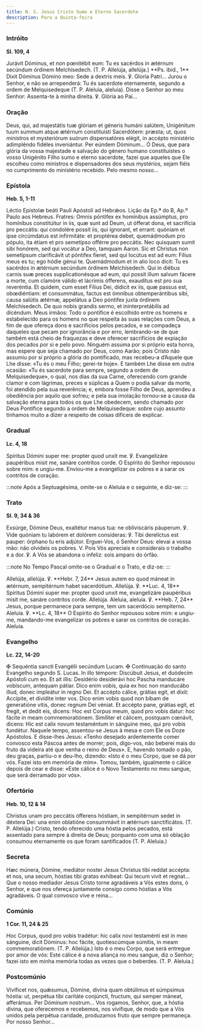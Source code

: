 ```yaml
---
title: N. S. Jesus Cristo Sumo e Eterno Sacerdote
description: Para a Quinta-feira
---
```


### Intróito

**Sl. 109, 4**

<div class="side-by-side not-content">
  <span>
    Jurávit Dóminus, et non pœnitébit eum: Tu es sacérdos in ætérnum secúndum
    órdinem Melchísedech. (T. P. Allelúja, allelúja.) **Ps. ibid., 1** Dixit
    Dóminus Dómino meo: Sede a dextris meis. ℣. Gloria Patri...
  </span>
  <span>
    Jurou o Senhor, e não se arrependerá: Tu és sacerdote eternamente, segundo a
    ordem de Melquisedeque (T. P. Aleluia, aleluia). Disse o Senhor ao meu
    Senhor: Assenta-te à minha direita. ℣. Glória ao Pai...
  </span>
</div>

### Oração

<div class="side-by-side not-content">
  <span>
    Deus, qui, ad majestátis tuæ glóriam et géneris humáni salútem, Unigénitum
    tuum summum atque ætérnum constituísti Sacerdótem: præsta; ut, quos
    minístros et mysteriórum suórum dispensatóres elégit, in accépto ministério
    adimpléndo fidéles inveniántur. Per eúndem Dóminum...
  </span>
  <span>
    Ó Deus, que para glória da vossa majestade e salvação do género humano
    constituístes o vosso Unigénito Filho sumo e eterno sacerdote, fazei que
    aqueles que Ele escolheu como ministros e dispensadores dos seus mystérios,
    sejam fiéis no cumprimento do ministério recebido. Pelo mesmo nosso...
  </span>
</div>

### Epístola

**Heb. 5, 1-11**

<div class="side-by-side not-content">
  <span>Léctio Epístolæ beáti Pauli Apóstoli ad Hebrǽos.</span>
  <span>Lição da Ep.ª do B, Ap.º Paulo aos Hebreus.</span>
  <span>
    Fratres: Omnis póntifex ex homínibus assúmptus, pro homínibus constitúitur
    in iis, quæ sunt ad Deum, ut ófferat dona, et sacrifícia pro peccátis: qui
    condolére possit iis, qui ígnorant, et errant: quóniam et ipse circúmdatus
    est infirmitáte: et proptérea debet, quemádmodum pro pópulo, ita étiam et
    pro semetípso offérre pro peccátis. Nec quisquam sumit sibi honórem, sed qui
    vocátur a Deo, tamquam Aaron. Sic et Christus non semetípsum clarificávit ut
    póntifex fíeret, sed qui locútus est ad eum: Fílius meus es tu; ego hódie
    génui te. Quemádmodum et in alio loco dicit: Tu es sacérdos in ætérnum
    secúndum órdinem Melchísedech. Qui in diébus carnis suæ preces
    supplicationésque ad eum, qui possit illum salvum fácere a morte, cum
    clamóre válido et lácrimis ófferens, exaudítus est pro sua reveréntia. Et
    quidem, cum esset Fílius Dei, dídicit ex iis, quæ passus est, obœdiéntiam:
    et consummátus, factus est ómnibus obtemperántibus sibi, causa salútis
    ætérnæ, appelátus a Deo póntifex juxta órdinem Melchísedech. De quo nobis
    grandis sermo, et ininterpretábilis ad dicéndum.
  </span>
  <span>
    Meus irmãos: Todo o pontífice é escolhido entre os homens e estabelecido
    para os homens no que respeita às suas relações com Deus, a fim de que
    ofereça dons e sacrifícios pelos pecados, e se compadeça daqueles que pecam
    por ignorância e por erro, lembrando-se de que também está cheio de
    fraquezas e deve oferecer sacrifícios de expiação dos pecados por si e pelo
    povo. Ninguém assuma por si próprio esta honra, mas espere que seja chamado
    por Deus, como Aarão; pois Cristo não assumiu por si próprio a glória do
    pontificado, mas recebeu-a d’Aquele que Lhe disse: «Tu és o meu Filho;
    gerei-te hoje». E também Lhe disse em outra ocasião: «Tu és sacerdote para
    sempre, segundo a ordem de Melquisedeque», o qual, nos dias da sua Carne,
    oferecendo com grande clamor e com lágrimas, preces e súplicas a Quem o
    podia salvar da morte, foi atendido pela sua reverência; e, embora fosse
    Filho de Deus, aprendeu a obediência por aquilo que sofreu; e pela sua
    imolação tornou-se a causa da salvação eterna para todos os que Lhe
    obedecem, sendo chamado por Deus Pontífice segundo a ordem de Melquisedeque:
    sobre cujo assunto tínhamos muito a dizer a respeito de coisas difíceis de
    explicar.
  </span>
</div>

### Gradual

**Lc. 4, 18**

<div class="side-by-side not-content">
  <span>
    Spíritus Dómini super me: propter quod unxit me. ℣. Evangelizáre paupéribus
    misit me, sanáre contrítos corde.
  </span>
  <span>
    O Espírito do Senhor repousou sobre mim: e ungiu-me. Enviou-me a evangelizar
    os pobres e a sarar os contritos de coração.
  </span>
</div>

:::note
Após a Septuagésima, omite-se o Aleluia e o seguinte, e diz-se:
:::

### Trato

**Sl. 9, 34 & 36**

<div class="side-by-side not-content">
  <span>
    Exsúrge, Dómine Deus, exaltétur manus tua: ne obliviscáris páuperum. ℣. Vide
    quóniam tu labórem et dolórem consíderas: ℣. Tibi derelíctus est pauper:
    órphano tu eris adjútor.
  </span>
  <span>
    Erguei-Vos, ó Senhor Deus: elevai a vossa mão: não olvideis os pobres. V.
    Pois Vós apreciais e considerais o trabalho e a dor. ℣. A Vós se abandona o
    infeliz: sois amparo do órfão.
  </span>
</div>

:::note
No Tempo Pascal omite-se o Gradual e o Trato, e diz-se:
:::

<div class="side-by-side not-content">
  <span>
    Allelúja, allelúja. ℣. **Hebr. 7, 24** Jesus autem eo quod máneat in
    ætérnum, sempitérnum habet sacerdótium. Allelúja. ℣. **Luc. 4, 18** Spíritus
    Dómini super me: propter quod unxit me, evangelizáre paupéribus misit me,
    sanáre contrítos corde. Allelúja.
  </span>
  <span>
    Aleluia, aleluia. ℣. **Heb. 7, 24** Jesus, porque permanece para sempre, tem
    um sacerdócio sempiterno. Aleluia. ℣. **Lc. 4, 18** O Espírito do Senhor
    repousou sobre mim: e ungiu-me, mandando-me evangelizar os pobres e sarar os
    contritos de coração. Aleluia.
  </span>
</div>

### Evangelho

**Lc. 22, 14-20**

<div class="side-by-side not-content">
  <span>
    <span class="text-red-500">✠</span> Sequéntia sancti Evangélii secúndum
    Lucam.
  </span>
  <span>
    <span class="text-red-500">✠</span> Continuação do santo Evangelho segundo
    S. Lucas.
  </span>
  <span>
    In illo témpore: Discúbuit Jesus, et duódecim Apóstoli cum eo. Et ait illis:
    Desidério desiderávi hoc Pascha manducáre vobíscum, antequam pátiar. Dico
    enim vobis, quia ex hoc non manducábo illud, donec impleátur in regno Dei.
    Et accépto cálice, grátias egit, et dixit: Accípite, et divídite inter vos.
    Dico enim vobis quod non bibam de generatióne vitis, donec regnum Dei
    véniat. Et accépto pane, grátias egit, et fregit, et dedit eis, dicens: Hoc
    est Corpus meum, quod pro vobis datur: hoc fácite in meam commemoratiónem.
    Simíliter et cálicem, postquam cœnávit, dicens: Hic est calix novum
    testaméntum in sánguine meo, qui pro vobis fundétur.
  </span>
  <span>
    Naquele tempo, assentou-se Jesus à mesa e com Ele os Doze Apóstolos. E
    disse-lhes Jesus: «Tenho desejado ardentemente comer convosco esta Páscoa
    antes de morrer; pois, digo-vos, não beberei mais do fruto da videira até
    que venha o reino de Deus». E, havendo tomado o pão, deu graças, partiu-o e
    deu-lho, dizendo: «Isto é o meu Corpo, que se dá por vós. Fazei isto em
    memória de mim». Tomou, também, igualmente o cálice depois de cear e disse:
    «Este cálice é o Novo Testamento no meu sangue, que será derramado por vós».
  </span>
</div>

### Ofertório

**Heb. 10, 12 & 14**

<div class="side-by-side not-content">
  <span>
    Christus unam pro peccátis ófferens hóstiam, in sempitérnum sedet in déxtera
    Dei: una enim oblatióne consummávit in ætérnum sanctificátos. (T. P.
    Allelúja.)
  </span>
  <span>
    Cristo, tendo oferecido uma hóstia pelos pecados, está assentado para sempre
    à direita de Deus; porquanto com uma só oblação consumou eternamente os que
    foram santificados (T. P. Aleluia.)
  </span>
</div>

### Secreta

<div class="side-by-side not-content">
  <span>
    Hæc múnera, Dómine, mediátor noster Jesus Christus tibi reddat accépta: et
    nos, una secum, hóstias tibi gratas exhíbeat: Qui tecum vivit et regnat...
  </span>
  <span>
    Que o nosso mediador Jesus Cristo torne agradáveis a Vós estes dons, ó
    Senhor, e que nos ofereça juntamente consigo como hóstias a Vós agradáveis.
    O qual convosco vive e reina...
  </span>
</div>

### Comúnio

**1 Cor. 11, 24 & 25**

<div class="side-by-side not-content">
  <span>
    Hoc Corpus, quod pro vobis tradétur: hic calix novi testaménti est in meo
    sánguine, dicit Dóminus: hoc fácite, quotiescúmque súmitis, in meam
    commemoratiónem. (T. P. Allelúja.)
  </span>
  <span>
    Isto é o meu Corpo, que será entregue por amor de vós: Este cálice é a nova
    aliança no meu sangue, diz o Senhor; fazei isto em minha memória todas as
    vezes que o beberdes. (T. P. Aleluia.)
  </span>
</div>

### Postcomúnio

<div class="side-by-side not-content">
  <span>
    Vivíficet nos, quǽsumus, Dómine, divína quam obtúlimus et súmpsimus hóstia:
    ut, perpétua tibi caritáte conjúncti, fructum, qui semper máneat, afferámus.
    Per Dóminum nostrum...
  </span>
  <span>
    Vos rogamos, Senhor, que, a hóstia divina, que oferecemos e recebemos, nos
    vivifique, de modo que a Vós unidos pela perpétua caridade, produzamos fruto
    que sempre permaneça. Por nosso Senhor...
  </span>
</div>
